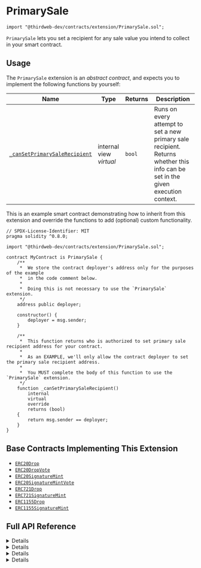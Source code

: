 
# PrimarySale

```solidity
import "@thirdweb-dev/contracts/extension/PrimarySale.sol";
```

`PrimarySale` lets you set a recipient for any sale value you intend to collect in your smart contract.

<GithubButtonLink href="https://github.com/thirdweb-dev/contracts/blob/main/contracts/extension/PrimarySale.sol" />

## Usage

The `PrimarySale` extension is an _abstract contract_, and expects you to implement the following functions by yourself:

| Name                                                                                                         | Type                    | Returns | Description                                                                                                                     |
| ------------------------------------------------------------------------------------------------------------ | ----------------------- | ------- | ------------------------------------------------------------------------------------------------------------------------------- |
| [`_canSetPrimarySaleRecipient`](/contracts/build/extensions/general/PrimarySale#_cansetprimarysalerecipient) | internal view _virtual_ | `bool`  | Runs on every attempt to set a new primary sale recipient. Returns whether this info can be set in the given execution context. |

This is an example smart contract demonstrating how to inherit from this extension and override the functions to add (optional) custom functionality.

```solidity
// SPDX-License-Identifier: MIT
pragma solidity ^0.8.0;

import "@thirdweb-dev/contracts/extension/PrimarySale.sol";

contract MyContract is PrimarySale {
    /**
     *  We store the contract deployer's address only for the purposes of the example
     *  in the code comment below.
     *
     *  Doing this is not necessary to use the `PrimarySale` extension.
     */
    address public deployer;

    constructor() {
        deployer = msg.sender;
    }

    /**
     *  This function returns who is authorized to set primary sale recipient address for your contract.
     *
     *  As an EXAMPLE, we'll only allow the contract deployer to set the primary sale recipient address.
     *
     *  You MUST complete the body of this function to use the `PrimarySale` extension.
     */
    function _canSetPrimarySaleRecipient()
        internal
        virtual
        override
        returns (bool)
    {
        return msg.sender == deployer;
    }
}
```

## Base Contracts Implementing This Extension

- [`ERC20Drop`](/contracts/build/extensions/erc-1155/ERC1155Claimable)
- [`ERC20DropVote`](/contracts/build/base-contracts/erc-20/drop-vote)
- [`ERC20SignatureMint`](/contracts/build/base-contracts/erc-20/signature-mint)
- [`ERC20SignatureMintVote`](/contracts/build/base-contracts/erc-20/signature-mint-vote)
- [`ERC721Drop`](/contracts/build/base-contracts/erc-721/drop)
- [`ERC721SignatureMint`](/contracts/build/base-contracts/erc-721/signature-mint)
- [`ERC1155Drop`](/contracts/build/base-contracts/erc-1155/drop)
- [`ERC1155SignatureMint`](/contracts/build/base-contracts/erc-1155/signature-mint)

## Full API Reference

<Details summary="primarySaleRecipient">
<div>

```solidity
function primarySaleRecipient() public view returns (address);
```

- Returns the primary sale recipient address stored in the contract.
- Set this value using the `setPrimarySaleRecipient` function.

</div>
</Details>

<Details summary="setPrimarySaleRecipient">
<div>

```solidity
function setPrimarySaleRecipient(address saleRecipient) external;
```

- Lets an authorized wallet set the primary sale recipient address.
- Parameter `saleRecipient`: The address to set as the new primary sale recipient.
- The `_canSetPrimarySaleRecipient` function is run on every call to this function. If the return value of `_canSetPrimarySaleRecipient` is `false`, the `setPrimarySaleRecipient` call will revert.

</div>
</Details>

<Details summary="_setupPrimarySaleRecipient">
<div>

```solidity
function _setupPrimarySaleRecipient(address saleRecipient) internal;
```

- Sets the primary sale recipient.
- Parameter `saleRecipient`: The address to set as the new primary sale recipient.
- The `_canSetPrimarySaleRecipient` function is _not_ run on a call to this function.

</div>
</Details>

<Details summary="_canSetPrimarySaleRecipient">
<div>

```solidity
function _canSetPrimarySaleRecipient() internal view virtual returns (bool);
```

- Runs on every `setPrimarySaleRecipient` function call.
- Returns whether a new primary sale recipient can be set in the given execution context.
- For example, this function can check whether the wallet calling `setPrimarySaleRecipient` is the contract owner, and enforce that only the current owner should be able to successfully call `setPrimarySaleRecipient`.

</div>
</Details>
